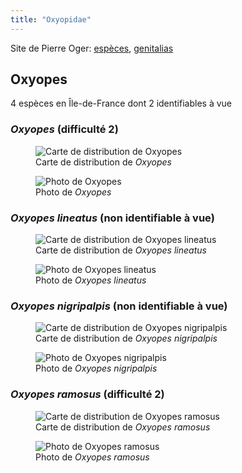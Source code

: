 ```yaml
---
title: "Oxyopidae"
---
```


Site de Pierre Oger: [espèces](https://arachno.piwigo.com/index?/category/oxyopidae), [genitalias](https://arachno.piwigo.com/index?/tags/1488-_oxyopidae)



## Oxyopes

4 espèces en Île-de-France dont 2 identifiables à vue



### *Oxyopes* (difficulté 2)

![Carte de distribution de *Oxyopes*](https://asfra.fr/Site/User_pages/Atlas/LR_ASFRA_Oxyopidae_Oxyopes_2022-03-10.jpeg)

![Photo de *Oxyopes*](chemin/vers/photo.jpg)



### *Oxyopes lineatus* (non identifiable à vue)

![Carte de distribution de *Oxyopes lineatus*](https://asfra.fr/Site/User_pages/Atlas/LR_ASFRA_Oxyopidae_Oxyopes%20lineatus_2022-03-10.jpeg)

![Photo de *Oxyopes lineatus*](chemin/vers/photo.jpg)



### *Oxyopes nigripalpis* (non identifiable à vue)

![Carte de distribution de *Oxyopes nigripalpis*](https://asfra.fr/Site/User_pages/Atlas/LR_ASFRA_Oxyopidae_Oxyopes%20nigripalpis_2022-03-10.jpeg)

![Photo de *Oxyopes nigripalpis*](chemin/vers/photo.jpg)



### *Oxyopes ramosus* (difficulté 2)

![Carte de distribution de *Oxyopes ramosus*](https://asfra.fr/Site/User_pages/Atlas/LR_ASFRA_Oxyopidae_Oxyopes%20ramosus_2022-03-10.jpeg)

![Photo de *Oxyopes ramosus*](chemin/vers/photo.jpg)



